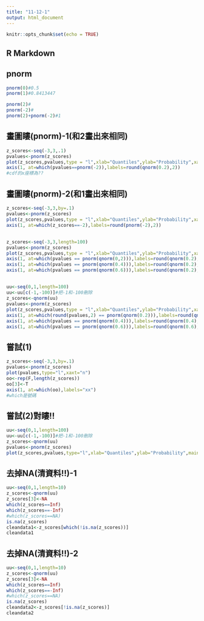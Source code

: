 ```yaml
---
title: "11-12-1"
output: html_document
---
```


```r
knitr::opts_chunk$set(echo = TRUE)
```

## R Markdown

## pnorm
```r
pnorm(0)#0.5
pnorm(1)#0.8413447

pnorm(2)#
pnorm(-2)#
pnorm(2)+pnorm(-2)#1
```

## 畫圖瞜(pnorm)-1(和2畫出來相同)
```r
z_scores<-seq(-3,3,.1)
pvalues<-pnorm(z_scores)
plot(z_scores,pvalues,type = "l",xlab="Quantiles",ylab="Probability",xaxt="n",main="CDF")
axis(1, at=which(pvalues==pnorm(-2)),labels=round(qnorm(0.2),2))
#cdf的x座標為??
```

## 畫圖瞜(pnorm)-2(和1畫出來相同)
```r
z_scores<-seq(-3,3,by=.1)
pvalues<-pnorm(z_scores)
plot(z_scores,pvalues,type = "l",xlab="Quantiles",ylab="Probability",xaxt="n",main="CDF")
axis(1, at=which(z_scores==-2),labels=round(pnorm(-2),2))
```

## 
```r
z_scores<-seq(-3,3,length=100)
pvalues<-pnorm(z_scores)
plot(z_scores,pvalues,type = "l",xlab="Quantiles",ylab="Probability",xaxt="n",main="CDF")
axis(1, at=which(pvalues == pnorm(qnorm(0,2))),labels=round(qnorm(0.2),2))
axis(1, at=which(pvalues == pnorm(qnorm(0.4))),labels=round(qnorm(0.2),2))
axis(1, at=which(pvalues == pnorm(qnorm(0.6))),labels=round(qnorm(0.2),2))
```

## 
```r
uu<-seq(0,1,length=100)
uu<-uu[c(-1,-100)]#把-1和-100刪除
z_scores<-qnorm(uu)
pvalues<-pnorm(z_scores)
plot(z_scores,pvalues,type = "l",xlab="Quantiles",ylab="Probability",xaxt="n",main="CDF")
axis(1, at=which(round(pvalues,2) == pnorm(qnorm(0.2))),labels=round(qnorm(0.2),2))
axis(1, at=which(pvalues == pnorm(qnorm(0.4))),labels=round(qnorm(0.4),2))
axis(1, at=which(pvalues == pnorm(qnorm(0.6))),labels=round(qnorm(0.6),2))
```

## 嘗試(1)
```r
z_scores<-seq(-3,3,by=.1)
pvalues<-pnorm(z_scores)
plot(pvalues,type="l",xaxt="n")
oo<-rep(F,length(z_scores))
oo[3]<-T
axis(1, at=which(oo),labels="xx")
#which是號碼
```


## 嘗試(2)對瞜!!
```r
uu<-seq(0,1,length=100)
uu<-uu[c(-1,-100)]#把-1和-100刪除
z_scores<-qnorm(uu)
pvalues<-pnorm(z_scores)
plot(z_scores,pvalues,type="l",xlab="Quantiles",ylab="Probability",main="CDF")
```

## 去掉NA(清資料!!)-1
```r
uu<-seq(0,1,length=10)
z_scores<-qnorm(uu)
z_scores[3]<-NA
which(z_scores==Inf)
which(z_scores==-Inf)
#which(z_scores==NA)
is.na(z_scores)
cleandata1<-z_scores[which(!is.na(z_scores))]
cleandata1
```

## 去掉NA(清資料!!)-2
```r
uu<-seq(0,1,length=10)
z_scores<-qnorm(uu)
z_scores[3]<-NA
which(z_scores==Inf)
which(z_scores==-Inf)
#which(z_scores==NA)
is.na(z_scores)
cleandata2<-z_scores[!is.na(z_scores)]
cleandata2
```